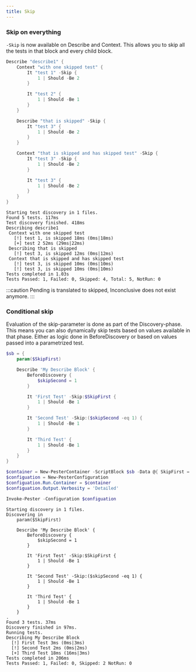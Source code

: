 ```yaml
---
title: Skip
---
```


### Skip on everything

`-Skip` is now available on Describe and Context. This allows you to skip all the tests in that block and every child block.

```powershell
Describe "describe1" {
    Context "with one skipped test" {
        It "test 1" -Skip {
            1 | Should -Be 2
        }

        It "test 2" {
            1 | Should -Be 1
        }
    }

    Describe "that is skipped" -Skip {
        It "test 3" {
            1 | Should -Be 2
        }
    }

    Context "that is skipped and has skipped test" -Skip {
        It "test 3" -Skip {
            1 | Should -Be 2
        }

        It "test 3" {
            1 | Should -Be 2
        }
    }
}
```

```
Starting test discovery in 1 files.
Found 5 tests. 117ms
Test discovery finished. 418ms
Describing describe1
 Context with one skipped test
   [!] test 1, is skipped 18ms (0ms|18ms)
   [+] test 2 52ms (29ms|22ms)
 Describing that is skipped
   [!] test 3, is skipped 12ms (0ms|12ms)
 Context that is skipped and has skipped test
   [!] test 3, is skipped 10ms (0ms|10ms)
   [!] test 3, is skipped 10ms (0ms|10ms)
Tests completed in 1.03s
Tests Passed: 1, Failed: 0, Skipped: 4, Total: 5, NotRun: 0
```

:::caution
Pending is translated to skipped, Inconclusive does not exist anymore.
:::

### Conditional skip

Evaluation of the skip-parameter is done as part of the Discovery-phase. This means you can also dynamically skip tests based on values available in that phase. Either as logic done in BeforeDiscovery or based on values passed into a parametrized test.

```powershell
$sb = {
    param($SkipFirst)

    Describe 'My Describe Block' {
        BeforeDiscovery {
            $skipSecond = 1
        }

        It 'First Test' -Skip:$SkipFirst {
            1 | Should -Be 1
        }

        It 'Second Test' -Skip:($skipSecond -eq 1) {
            1 | Should -Be 1
        }

        It 'Third Test' {
            1 | Should -Be 1
        }
    }
}

$container = New-PesterContainer -ScriptBlock $sb -Data @{ SkipFirst = $true }
$configuation = New-PesterConfiguration
$configuation.Run.Container = $container
$configuation.Output.Verbosity = 'Detailed'

Invoke-Pester -Configuration $configuation
```

```
Starting discovery in 1 files.
Discovering in
    param($SkipFirst)

    Describe 'My Describe Block' {
        BeforeDiscovery {
            $skipSecond = 1
        }

        It 'First Test' -Skip:$SkipFirst {
            1 | Should -Be 1
        }

        It 'Second Test' -Skip:($skipSecond -eq 1) {
            1 | Should -Be 1
        }

        It 'Third Test' {
            1 | Should -Be 1
        }
    }
.
Found 3 tests. 37ms
Discovery finished in 97ms.
Running tests.
Describing My Describe Block
  [!] First Test 3ms (0ms|3ms)
  [!] Second Test 2ms (0ms|2ms)
  [+] Third Test 18ms (16ms|3ms)
Tests completed in 206ms
Tests Passed: 1, Failed: 0, Skipped: 2 NotRun: 0
```